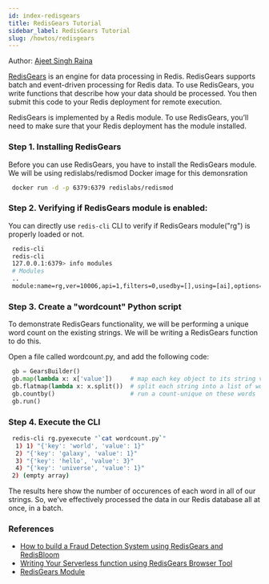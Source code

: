 ```yaml
---
id: index-redisgears
title: RedisGears Tutorial
sidebar_label: RedisGears Tutorial
slug: /howtos/redisgears
---
```


Author: [Ajeet Singh Raina](https://twitter.com/ajeetsraina)

[RedisGears](https://redis.com/modules/redis-gears/) is an engine for data processing in Redis. RedisGears supports batch and event-driven processing for Redis data. To use RedisGears, you write functions that describe how your data should be processed. You then submit this code to your Redis deployment for remote execution.

RedisGears is implemented by a Redis module. To use RedisGears, you’ll need to make sure that your Redis deployment has the module installed.

### Step 1. Installing RedisGears

Before you can use RedisGears, you have to install the RedisGears module. We will be using redislabs/redismod Docker image for this demonsration


  ```bash
   docker run -d -p 6379:6379 redislabs/redismod
  ```

### Step 2. Verifying if RedisGears module is enabled:

You can directly use ```redis-cli``` CLI to verify if RedisGears module("rg") is properly loaded or not.


  ```bash
   redis-cli
   redis-cli
   127.0.0.1:6379> info modules
   # Modules
   ..
   module:name=rg,ver=10006,api=1,filters=0,usedby=[],using=[ai],options=[]
  ```


### Step 3. Create a "wordcount" Python script 

To demonstrate RedisGears functionality, we will be performing a unique word count on the existing strings.
We will be writing a RedisGears function to do this. 

Open a file called wordcount.py, and add the following code:

  ```python
   gb = GearsBuilder()
   gb.map(lambda x: x['value'])     # map each key object to its string value
   gb.flatmap(lambda x: x.split())  # split each string into a list of words
   gb.countby()                     # run a count-unique on these words
   gb.run()
  ```

### Step 4. Execute the CLI

  ```bash
   redis-cli rg.pyexecute "`cat wordcount.py`"
    1) 1) "{'key': 'world', 'value': 1}"
    2) "{'key': 'galaxy', 'value': 1}"
    3) "{'key': 'hello', 'value': 3}"
    4) "{'key': 'universe', 'value': 1}"
   2) (empty array)
  ```

The results here show the number of occurences of each word in all of our strings. So, we’ve effectively processed the data in our Redis database all at once, in a batch.


### References

- [How to build a Fraud Detection System using RedisGears and RedisBloom](/howtos/frauddetection)
- [Writing Your Serverless function using RedisGears Browser Tool](/explore/redisinsight/redisgears)
- [RedisGears Module](https://redis.com/modules/redis-gears/)
